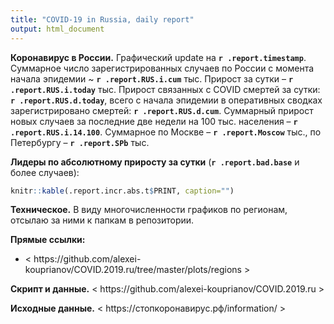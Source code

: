 ```yaml
---
title: "COVID-19 in Russia, daily report"
output: html_document
---
```


**Коронавирус в России.** Графический update на **`r .report.timestamp`**. Суммарное число зарегистрированных случаев по России c момента начала эпидемии ~ **`r .report.RUS.i.cum`** тыс. Прирост за сутки -- **`r .report.RUS.i.today`** тыс. Прирост связанных с COVID смертей за сутки: **`r .report.RUS.d.today`**, всего с начала эпидемии в оперативных сводках зарегистрировано смертей: **`r .report.RUS.d.cum`**. Суммарный прирост новых случаев за последние две недели на 100 тыс. населения -- **`r .report.RUS.i.14.100`**. Суммарное по Москве -- **`r .report.Moscow`** тыс., по Петербургу -- **`r .report.SPb`** тыс. 

**Лидеры по абсолютному приросту за сутки** (**`r .report.bad.base`** и более случаев): 

```r
knitr::kable(.report.incr.abs.t$PRINT, caption="")
```

<!--  **Худшие показатели периода удвоения**. Для демонстрации худших показателей отобраны регионы с расчетным периодом удвоения **шесть недель и менее (!)** (по среднему приросту за последние семь дней): -->

<!--  ```{r results='asis', echo = FALSE} -->
<!--  knitr::kable(report.dt.worst, caption="") -->
<!--  ``` -->

<!--  **Лучшие показатели периода удвоения, более шестнадцати недель** (по среднему приросту за последние семь дней):  -->

<!--  ```{r results='asis', echo = FALSE} -->
<!--  knitr::kable(report.dt.best, caption="") -->
<!--  ``` -->

<!-- [//]: # "**В этой записи помимо обзорных графиков публикую четыре экстраполяции (для России в целом, для России без столичных регионов, для Москвы и Петербурга).**" -->

**Техническое.** В виду многочисленности графиков по регионам, отсылаю за ними к папкам в репозитории. 

**Прямые ссылки:**

* < https://github.com/alexei-kouprianov/COVID.2019.ru/tree/master/plots/regions >

**Скрипт и данные.** < https://github.com/alexei-kouprianov/COVID.2019.ru >

**Исходные данные.** < https://стопкоронавирус.рф/information/ >
